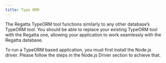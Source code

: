```yaml
---
title: Type ORM
---
```


The Regatta TypeORM tool functions similarly to any other database’s TypeORM tool. You 
should be able to replace your existing TypeORM tool with the Regatta one, allowing your 
application to work seamlessly with the Regatta database.

To run a TypeORM based application, you must first install the Node.js driver. Please follow the 
steps in the Node.js Driver section to achieve that.